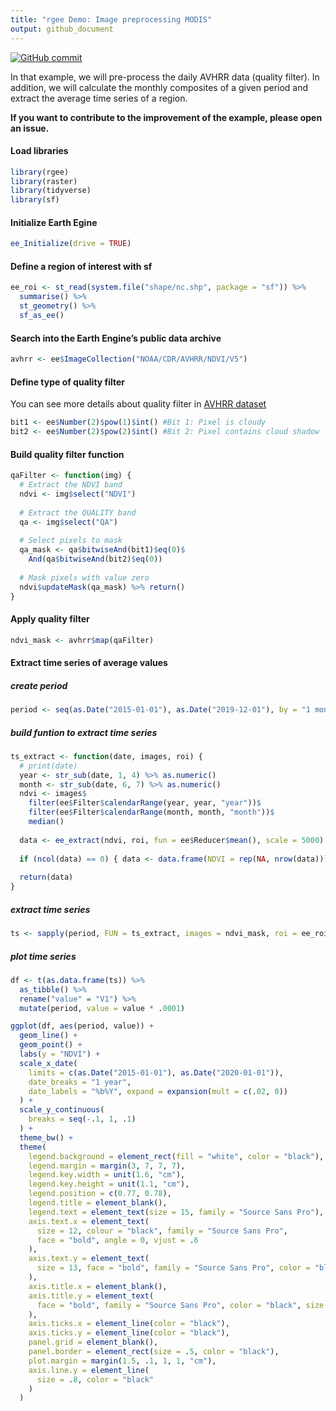 ```yaml
---
title: "rgee Demo: Image preprocessing MODIS"
output: github_document
---
```

[![GitHub commit](https://img.shields.io/github/last-commit/fernandoprudencio/Preprocessing_AVHRR)](https://github.com/fernandoprudencio/Preprocessing_AVHRR/commits/master)

In that example, we will pre-process the daily AVHRR data (quality filter). In addition, we will calculate the monthly composites of a given period and extract the average time series of a region.

**If you want to contribute to the improvement of the example, please open an issue.**

#### Load libraries
```r
library(rgee)
library(raster)
library(tidyverse)
library(sf)
```
#### Initialize Earth Egine
```r
ee_Initialize(drive = TRUE)
```
#### Define a region of interest with sf
```r
ee_roi <- st_read(system.file("shape/nc.shp", package = "sf")) %>%
  summarise() %>%
  st_geometry() %>%
  sf_as_ee()
```
#### Search into the Earth Engine’s public data archive
```r
avhrr <- ee$ImageCollection("NOAA/CDR/AVHRR/NDVI/V5")
```
#### Define type of quality filter
You can see more details about quality filter in [AVHRR dataset](https://developers.google.com/earth-engine/datasets/catalog/NOAA_CDR_AVHRR_NDVI_V5)
```r
bit1 <- ee$Number(2)$pow(1)$int() #Bit 1: Pixel is cloudy
bit2 <- ee$Number(2)$pow(2)$int() #Bit 2: Pixel contains cloud shadow
```
#### Build quality filter function
```r
qaFilter <- function(img) {
  # Extract the NDVI band
  ndvi <- img$select("NDVI")
  
  # Extract the QUALITY band
  qa <- img$select("QA")
  
  # Select pixels to mask
  qa_mask <- qa$bitwiseAnd(bit1)$eq(0)$
    And(qa$bitwiseAnd(bit2)$eq(0))
  
  # Mask pixels with value zero
  ndvi$updateMask(qa_mask) %>% return()
}
```
#### Apply quality filter
```r
ndvi_mask <- avhrr$map(qaFilter)
```
#### Extract time series of average values
##### create period
```r
period <- seq(as.Date("2015-01-01"), as.Date("2019-12-01"), by = "1 month")
```
##### build funtion to extract time series
```r
ts_extract <- function(date, images, roi) {
  # print(date)
  year <- str_sub(date, 1, 4) %>% as.numeric()
  month <- str_sub(date, 6, 7) %>% as.numeric()
  ndvi <- images$
    filter(ee$Filter$calendarRange(year, year, "year"))$
    filter(ee$Filter$calendarRange(month, month, "month"))$
    median()
  
  data <- ee_extract(ndvi, roi, fun = ee$Reducer$mean(), scale = 5000)
  
  if (ncol(data) == 0) { data <- data.frame(NDVI = rep(NA, nrow(data))) }
  
  return(data)
}
```
##### extract time series
```r
ts <- sapply(period, FUN = ts_extract, images = ndvi_mask, roi = ee_roi)
```
##### plot time series
```r
df <- t(as.data.frame(ts)) %>%
  as_tibble() %>%
  rename("value" = "V1") %>%
  mutate(period, value = value * .0001)

ggplot(df, aes(period, value)) +
  geom_line() +
  geom_point() +
  labs(y = "NDVI") +
  scale_x_date(
    limits = c(as.Date("2015-01-01"), as.Date("2020-01-01")),
    date_breaks = "1 year",
    date_labels = "%b%Y", expand = expansion(mult = c(.02, 0))
  ) +
  scale_y_continuous(
    breaks = seq(-.1, 1, .1)
  ) +
  theme_bw() +
  theme(
    legend.background = element_rect(fill = "white", color = "black"),
    legend.margin = margin(3, 7, 7, 7),
    legend.key.width = unit(1.6, "cm"),
    legend.key.height = unit(1.1, "cm"),
    legend.position = c(0.77, 0.78),
    legend.title = element_blank(),
    legend.text = element_text(size = 15, family = "Source Sans Pro"),
    axis.text.x = element_text(
      size = 12, colour = "black", family = "Source Sans Pro",
      face = "bold", angle = 0, vjust = .6
    ),
    axis.text.y = element_text(
      size = 13, face = "bold", family = "Source Sans Pro", color = "black"
    ),
    axis.title.x = element_blank(),
    axis.title.y = element_text(
      face = "bold", family = "Source Sans Pro", color = "black", size = 20
    ),
    axis.ticks.x = element_line(color = "black"),
    axis.ticks.y = element_line(color = "black"),
    panel.grid = element_blank(),
    panel.border = element_rect(size = .5, color = "black"),
    plot.margin = margin(1.5, .1, 1, 1, "cm"),
    axis.line.y = element_line(
      size = .8, color = "black"
    )
  )
```